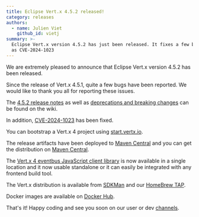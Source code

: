 ```yaml
---
title: Eclipse Vert.x 4.5.2 released!
category: releases
authors:
  - name: Julien Viet
    github_id: vietj
summary: >-
  Eclipse Vert.x version 4.5.2 has just been released. It fixes a few bugs that have been reported by the community as well
  as CVE-2024-1023
---
```


We are extremely pleased to announce that Eclipse Vert.x version 4.5.2 has been released.

Since the release of Vert.x 4.5.1, quite a few bugs have been reported. We would like to thank you all for reporting these issues.

The [4.5.2 release notes](https://github.com/vert-x3/wiki/wiki/4.5.2-Release-Notes) as well as
[deprecations and breaking changes](https://github.com/vert-x3/wiki/wiki/4.5.2-Deprecations-and-breaking-changes)
 can be found on the wiki.

In addition, [CVE-2024-1023](https://access.redhat.com/security/cve/cve-2024-1023) has been fixed.

You can bootstrap a Vert.x 4 project using [start.vertx.io](https://start.vertx.io).

The release artifacts have been deployed to [Maven Central](https://search.maven.org/search?q=g:io.vertx%20AND%20v:4.5.2) and
you can get the distribution on [Maven Central](https://repo1.maven.org/maven2/io/vertx/vertx-stack-manager/4.5.2/).

The [Vert.x 4 eventbus JavaScript client library](https://www.npmjs.com/package/@vertx/eventbus-bridge-client.js) is now available
in a single location and it now usable standalone or it can easily be integrated with any frontend build tool.

The Vert.x distribution is available from [SDKMan](https://sdkman.io) and our
[HomeBrew TAP](https://github.com/vertx-distrib/homebrew-tap).

Docker images are available on [Docker Hub](https://hub.docker.com/u/vertx/).

That's it! Happy coding and see you soon on our user or dev [channels](https://vertx.io/channels).

